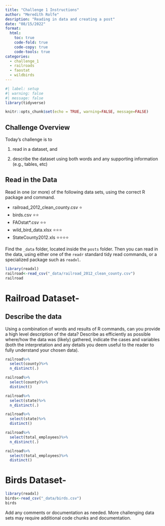 ```yaml
---
title: "Challenge 1 Instructions"
author: "Meredith Rolfe"
desription: "Reading in data and creating a post"
date: "08/15/2022"
format:
  html:
    toc: true
    code-fold: true
    code-copy: true
    code-tools: true
categories:
  - challenge_1
  - railroads
  - faostat
  - wildbirds
---
```


```r
#| label: setup
#| warning: false
#| message: false
library(tidyverse)

knitr::opts_chunk$set(echo = TRUE, warning=FALSE, message=FALSE)
```

## Challenge Overview

Today's challenge is to

1)  read in a dataset, and

2)  describe the dataset using both words and any supporting information (e.g., tables, etc)

## Read in the Data

Read in one (or more) of the following data sets, using the correct R package and command.

-   railroad_2012_clean_county.csv ⭐
-   birds.csv ⭐⭐
-   FAOstat\*.csv ⭐⭐
-   wild_bird_data.xlsx ⭐⭐⭐
-   StateCounty2012.xls ⭐⭐⭐⭐

Find the `_data` folder, located inside the `posts` folder. Then you can read in the data, using either one of the `readr` standard tidy read commands, or a specialized package such as `readxl`.

```r
library(readxl)
railroad<-read_csv("_data/railroad_2012_clean_county.csv")
railroad
```

# Railroad Dataset-

## Describe the data

Using a combination of words and results of R commands, can you provide a high level description of the data? Describe as efficiently as possible where/how the data was (likely) gathered, indicate the cases and variables (both the interpretation and any details you deem useful to the reader to fully understand your chosen data).

```r
railroad%>%
  select(county)%>%
  n_distinct(.)
```

```r
railroad%>%
  select(county)%>%
  distinct()
```

```r
railroad%>%
  select(state)%>%
  n_distinct(.)
```

```r
railroad%>%
  select(state)%>%
  distinct()
```

```r
railroad%>%
  select(total_employees)%>%
  n_distinct(.)
```

```r
railroad%>%
  select(total_employees)%>%
  distinct()
```

# Birds Dataset-

```r
library(readxl)
birds<-read_csv("_data/birds.csv")
birds
```

Add any comments or documentation as needed. More challenging data sets may require additional code chunks and documentation.
